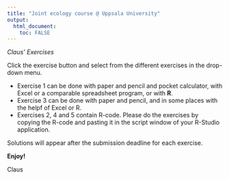 ```yaml
---
title: "Joint ecology course @ Uppsala University"
output: 
  html_document:
    toc: FALSE
---
```

*Claus' Exercises*

Click the exercise button and select from the different exercises in the drop-down menu. 

- Exercise 1 can be done with paper and pencil and pocket calculator, with Excel or a comparable spreadsheet program, or with **R**.
- Exercise 3 can be done with paper and pencil, and in some places with the helpf of Excel or R.
- Exercises 2, 4 and 5 contain R-code. Please do the exercises by copying the R-code and pasting it in the script window of your R-Studio application.

Solutions will appear after the submission deadline for each exercise.

**Enjoy!**

Claus



